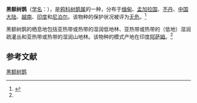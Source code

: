 {{NoteTA|G1=LS}}
{{Speciesbox
| name = 黑额树鹊
| status = LC | status_system = iucn3.1
| status_ref = <ref  name=iucn>{{IUCN2010|version=2010.3| assessors = [[国际鸟盟|国际鸟盟]] | year = 2009 | id = 146623 | title = Dendrocitta frontalis  |downloaded = 2010-10-7}}</ref>
| image = 
| genus = Dendrocitta
| species = frontalis
| authority = {{link-en|托马斯·霍斯菲尔德|Thomas Horsfield|Horsfield}}, 1840<ref name='id2901'>{{cite web| url =http://www.bioinfo.cn/db05/BjdwSpecies.php?action=view&id=2901| title =黑额树鹊| work =《中国动物物种编目数据库》| publisher =中国科学院微生物研究所| author =中国科学院动物研究所| accessdate =2009-04-04| deadurl =yes| archiveurl =https://web.archive.org/web/20160305034914/http://www.bioinfo.cn/db05/BjdwSpecies.php?action=view&id=2901| archivedate =2016-03-05}}</ref>
}}

'''黑额树鹊'''（[[学名|学名]]：{{lang|la|''Dendrocitta frontalis''}}），是[[鸦科|鸦科]][[树鹊属|树鹊属]]的一种，分布于[[缅甸|缅甸]]、[[孟加拉国|孟加拉国]]、[[不丹|不丹]]、[[中国大陆|中国大陆]]、[[越南|越南]]、[[印度|印度]]和[[尼泊尔|尼泊尔]]。该物种的保护状况被评为[[无危|无危]]。<ref>{{cite web|url=http://www.birdlife.org/datazone/speciesfactsheet.php?id=5740&m=0|title=Dendrocitta frontalis|publisher=[[国际鸟盟|BirdLife.org]]|accessdate=2011-06-27}}</ref>

黑额树鹊的栖息地包括亚热带或热带的湿润低地林、亚热带或热带的（低地）湿润疏灌丛和亚热带或热带的湿润山地林。该物种的模式产地在印度[[阿萨姆|阿萨姆]]。<ref name='id2901'/>

== 参考文献 ==
{{reflist}}
{{Taxonbar|from=Q382763}}

[[Category:树鹊属|黑额树鹊]]


{{雀形目小作品}}
